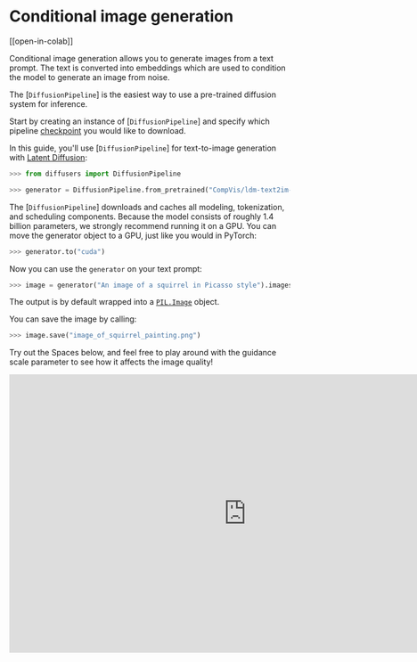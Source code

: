 <!--Copyright 2023 The HuggingFace Team. All rights reserved.

Licensed under the Apache License, Version 2.0 (the "License"); you may not use this file except in compliance with
the License. You may obtain a copy of the License at

http://www.apache.org/licenses/LICENSE-2.0

Unless required by applicable law or agreed to in writing, software distributed under the License is distributed on
an "AS IS" BASIS, WITHOUT WARRANTIES OR CONDITIONS OF ANY KIND, either express or implied. See the License for the
specific language governing permissions and limitations under the License.
-->

# Conditional image generation

[[open-in-colab]]

Conditional image generation allows you to generate images from a text prompt. The text is converted into embeddings which are used to condition the model to generate an image from noise.

The [`DiffusionPipeline`] is the easiest way to use a pre-trained diffusion system for inference.

Start by creating an instance of [`DiffusionPipeline`] and specify which pipeline [checkpoint](https://huggingface.co/models?library=diffusers&sort=downloads) you would like to download.

In this guide, you'll use [`DiffusionPipeline`] for text-to-image generation with [Latent Diffusion](https://huggingface.co/CompVis/ldm-text2im-large-256):

```python
>>> from diffusers import DiffusionPipeline

>>> generator = DiffusionPipeline.from_pretrained("CompVis/ldm-text2im-large-256")
```

The [`DiffusionPipeline`] downloads and caches all modeling, tokenization, and scheduling components. 
Because the model consists of roughly 1.4 billion parameters, we strongly recommend running it on a GPU.
You can move the generator object to a GPU, just like you would in PyTorch:

```python
>>> generator.to("cuda")
```

Now you can use the `generator` on your text prompt:

```python
>>> image = generator("An image of a squirrel in Picasso style").images[0]
```

The output is by default wrapped into a [`PIL.Image`](https://pillow.readthedocs.io/en/stable/reference/Image.html?highlight=image#the-image-class) object.

You can save the image by calling:

```python
>>> image.save("image_of_squirrel_painting.png")
```

Try out the Spaces below, and feel free to play around with the guidance scale parameter to see how it affects the image quality!

<iframe
	src="https://stabilityai-stable-diffusion.hf.space"
	frameborder="0"
	width="850"
	height="500"
></iframe>